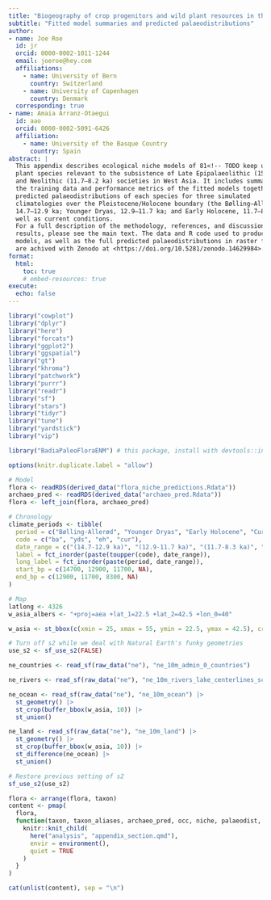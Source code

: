 ```yaml
---
title: "Biogeography of crop progenitors and wild plant resources in the terminal Pleistocene and Early Holocene of West Asia, 14.7–8.3 ka"
subtitle: "Fitted model summaries and predicted palaeodistributions"
author: 
- name: Joe Roe
  id: jr
  orcid: 0000-0002-1011-1244
  email: joeroe@hey.com
  affiliations:
    - name: University of Bern
      country: Switzerland
    - name: University of Copenhagen
      country: Denmark
  corresponding: true
- name: Amaia Arranz-Otaegui
  id: aao
  orcid: 0000-0002-5091-6426
  affiliation: 
    - name: University of the Basque Country
      country: Spain
abstract: |
  This appendix describes ecological niche models of 81<!-- TODO keep updated -->
  plant species relevant to the subsistence of Late Epipalaeolithic (15–11.7 ka) 
  and Neolithic (11.7–8.2 ka) societies in West Asia. It includes summaries of 
  the training data and performance metrics of the fitted models together with 
  predicted palaeodistributions of each species for three simulated 
  climatologies over the Pleistocene/Holocene boundary (the Bølling–Allerød, 
  14.7–12.9 ka; Younger Dryas, 12.9–11.7 ka; and Early Holocene, 11.7–8.3 ka) as
  well as current conditions.
  For a full description of the methodology, references, and discussion of the 
  results, please see the main text. The data and R code used to produce the
  models, as well as the full predicted palaeodistributions in raster format,
  are achived with Zenodo at <https://doi.org/10.5281/zenodo.14629984>.
format:
  html:
    toc: true
    # embed-resources: true
execute:
  echo: false
---
```


```r
library("cowplot")
library("dplyr")
library("here")
library("forcats")
library("ggplot2")
library("ggspatial")
library("gt")
library("khroma")
library("patchwork")
library("purrr")
library("readr")
library("sf")
library("stars")
library("tidyr")
library("tune")
library("yardstick")
library("vip")

library("BadiaPaleoFloraENM") # this package, install with devtools::install()

options(knitr.duplicate.label = "allow")
```

```r
# Model
flora <- readRDS(derived_data("flora_niche_predictions.Rdata"))
archaeo_pred <- readRDS(derived_data("archaeo_pred.Rdata"))
flora <- left_join(flora, archaeo_pred)

# Chronology
climate_periods <- tibble(
  period = c("Bølling-Allerød", "Younger Dryas", "Early Holocene", "Current"),
  code = c("ba", "yds", "eh", "cur"),
  date_range = c("(14.7-12.9 ka)", "(12.9-11.7 ka)", "(11.7-8.3 ka)", ""),
  label = fct_inorder(paste(toupper(code), date_range)),
  long_label = fct_inorder(paste(period, date_range)),
  start_bp = c(14700, 12900, 11700, NA),
  end_bp = c(12900, 11700, 8300, NA)
)

# Map
latlong <- 4326
w_asia_albers <- "+proj=aea +lat_1=22.5 +lat_2=42.5 +lon_0=40"

w_asia <- st_bbox(c(xmin = 25, xmax = 55, ymin = 22.5, ymax = 42.5), crs = 4326)

# Turn off s2 while we deal with Natural Earth's funky geometries
use_s2 <- sf_use_s2(FALSE)

ne_countries <- read_sf(raw_data("ne"), "ne_10m_admin_0_countries")

ne_rivers <- read_sf(raw_data("ne"), "ne_10m_rivers_lake_centerlines_scale_rank")

ne_ocean <- read_sf(raw_data("ne"), "ne_10m_ocean") |>
  st_geometry() |>
  st_crop(buffer_bbox(w_asia, 10)) |>
  st_union()

ne_land <- read_sf(raw_data("ne"), "ne_10m_land") |> 
  st_geometry() |>
  st_crop(buffer_bbox(w_asia, 10)) |>
  st_difference(ne_ocean) |>
  st_union()

# Restore previous setting of s2
sf_use_s2(use_s2)
```

```r
flora <- arrange(flora, taxon)
content <- pmap(
  flora, 
  function(taxon, taxon_aliases, archaeo_pred, occ, niche, palaeodist, ...) {
    knitr::knit_child(
      here("analysis", "appendix_section.qmd"),
      envir = environment(),
      quiet = TRUE
    )
  }
)

cat(unlist(content), sep = "\n")
```
